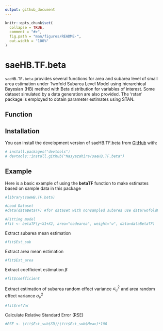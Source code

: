 ```yaml
---
output: github_document
---
```


<!-- README.md is generated from README.Rmd. Please edit that file -->

```r
knitr::opts_chunk$set(
  collapse = TRUE,
  comment = "#>",
  fig.path = "man/figures/README-",
  out.width = "100%"
)
```

# saeHB.TF.beta

<!-- badges: start -->

<!-- badges: end -->

`saeHB.TF.beta` provides several functions for area and subarea level of small area estimation under Twofold Subarea Level Model using hierarchical Bayesian (HB) method with Beta distribution for variables of interest. Some dataset simulated by a data generation are also provided. The ‘rstan’ package is employed to obtain parameter estimates using STAN.

## Function

## Installation

You can install the development version of saeHB.TF.beta from [GitHub](https://github.com/) with:

``` r
# install.packages("devtools")
# devtools::install.github("Nasyazahira/saeHB.TF.beta")
```

## Example

Here is a basic example of using the **betaTF** function to make estimates based on sample data in this package

```r
#library(saeHB.TF.beta)

#Load Dataset
#data(dataBetaTF) #for dataset with nonsampled subarea use dataTwofoldNS

#Fitting model
#fit <- betaTF(y~X1+X2, area="codearea", weight="w", data=dataBetaTF)
```

Extract subarea mean estimation
```r
#fit$Est_sub
```

Extract area mean estimation
```r
#fit$Est_area
```

Extract coefficient estimation $\beta$
```r
#fit$coefficient
```

Extract estimation of subarea random effect variance $\sigma^2_u$ and area random effect variance $\sigma^2_v$
```r
#fit$refVar
```

Calculate Relative Standard Error (RSE)
```r
#RSE <- (fit$Est_sub$SD)/(fit$Est_sub$Mean)*100
```


